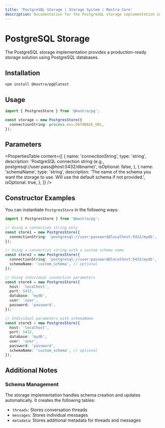 ```yaml
---
title: 'PostgreSQL Storage | Storage System | Mastra Core'
description: Documentation for the PostgreSQL storage implementation in Mastra.
---
```


# PostgreSQL Storage

The PostgreSQL storage implementation provides a production-ready storage solution using PostgreSQL databases.

## Installation

```bash copy
npm install @mastra/pg@latest
```

## Usage

```typescript copy showLineNumbers
import { PostgresStore } from '@mastra/pg';

const storage = new PostgresStore({
  connectionString: process.env.DATABASE_URL,
});
```

## Parameters

<PropertiesTable
  content={[
    {
      name: 'connectionString',
      type: 'string',
      description: 'PostgreSQL connection string (e.g., postgresql://user:pass@host:5432/dbname)',
      isOptional: false,
    },
    {
      name: 'schemaName',
      type: 'string',
      description: 'The name of the schema you want the storage to use. Will use the default schema if not provided.',
      isOptional: true,
    },
  ]}
/>

## Constructor Examples

You can instantiate `PostgresStore` in the following ways:

```ts
import { PostgresStore } from '@mastra/pg';

// Using a connection string only
const store1 = new PostgresStore({
  connectionString: 'postgresql://user:password@localhost:5432/mydb',
});

// Using a connection string with a custom schema name
const store2 = new PostgresStore({
  connectionString: 'postgresql://user:password@localhost:5432/mydb',
  schemaName: 'custom_schema', // optional
});

// Using individual connection parameters
const store4 = new PostgresStore({
  host: 'localhost',
  port: 5432,
  database: 'mydb',
  user: 'user',
  password: 'password',
});

// Individual parameters with schemaName
const store5 = new PostgresStore({
  host: 'localhost',
  port: 5432,
  database: 'mydb',
  user: 'user',
  password: 'password',
  schemaName: 'custom_schema', // optional
});
```

## Additional Notes

### Schema Management

The storage implementation handles schema creation and updates automatically. It creates the following tables:

- `threads`: Stores conversation threads
- `messages`: Stores individual messages
- `metadata`: Stores additional metadata for threads and messages
